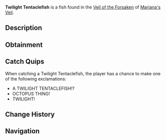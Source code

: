 {{FishInfobox
|image          = Twilight Tentaclefish.png
|rarity         = Mythical
|sea            = First Sea
|location       = [[Veil of the Forsaken]]
|sublocation    = 
|sources        = Fishing Rod
|radar_location = 
|prog_speed     = -85
|xp             = 3400
|weather        = Clear
|time           = 
|season         = 
|bait           = Truffle Worm
|base_weight    = 750
|base_value     = 13000
|weight_range   = 470
|base_chance    = 3
|base_resil     = 5
}}
'''Twilight Tentaclefish''' is a {{Rarity|Mythical}} fish found in the [[Veil of the Forsaken]] of [[Mariana's Veil]].

== Description ==
{{Description|A long, tentacle-like fish with glowing eyes and a body that shimmers in the dark.|Bestiary Entry}}

== Obtainment ==
{{Description|Rarely spotted in dark, murky waters|Bestiary Hint}}
{{Fish Availability|
Mariana's Veil/Scylla Hunt
Mariana's Veil/Veil of the Forsaken
|top_rods      = 
Great Rod of Oscar\70411.13\173737.12;
Astralhook Rod\63616.64\172692.2;
Ethereal Prism Rod\59495.05\162552.84;
Seraphic Rod\58964.85\171345.84;
Tempest Rod\57439.77\175632.15;
Resourceful Rod\46376.02\135436.03;
Destiny Rod\41877.15\106920.09;
Fang of the Eclipse\52589.64\178438.32;
Challenger's Rod\56908.33\177874.21;
Frog Rod\38766.73\141555.49;
Wildflower Rod\39833.57\154865.72;
Free Spirit Rod\52163.36\152246.67;
No-Life Rod\50726.85\160335.27;
Rod Of The Forgotten Fang\49305.92\144322.31;
Rod Of The Exalted One\40729.14\115065.84;
Blazebringer Rod\39257.46\128417.65;
Rod Of The Depths\38079.87\113982.37;
Trident Rod\37816.99\109892.29;
Verdant Shear Rod\35257.34\119518.7;
Depthseeker Rod\35019.52\120170.27;
Zeus Rod\34711.86\113548.24;
Avalanche Rod\28325.88\97681.21;
Volcanic Rod\27404.1\89643.35;
Steady Rod\8964.77\33682.76
|recommended   = Ethereal Prism Rod
}}

== Catch Quips ==
When catching a Twilight Tentaclefish, the player has a chance to make one of the following exclamations:
* A TWILIGHT TENTACLEFISH!?
* OCTOPUS THING!
* TWILIGHT!

== Change History ==
{{Change History|{{subst:Current Version}}}}

== Navigation ==
{{Fish Navbox|Veil of the Forsaken}}